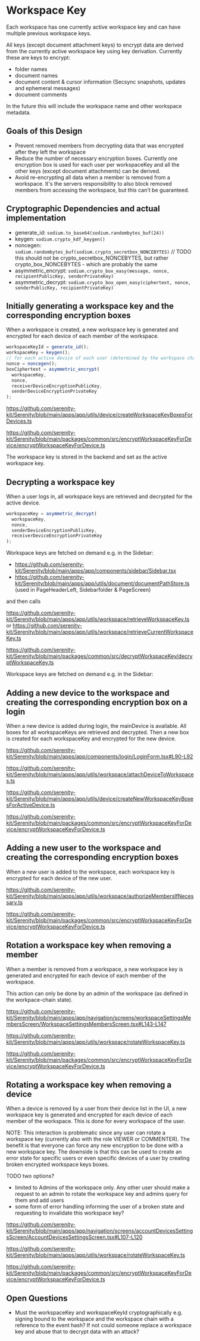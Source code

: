 # Workspace Key

Each workspace has one currently active workspace key and can have multiple previous workspace keys.

All keys (except document attachment keys) to encrypt data are derived from the currently active workspace key using key derivation. Currently these are keys to encrypt:

- folder names
- document names
- document content & cursor information (Secsync snapshots, updates and ephemeral messages)
- document comments

In the future this will include the workspace name and other workspace metadata.

## Goals of this Design

- Prevent removed members from decrypting data that was encrypted after they left the workspace
- Reduce the number of necessary encryption boxes. Currently one encryption box is used for each user per workspaceKey and all the other keys (except document attachments) can be derived.
- Avoid re-encrypting all data when a member is removed from a workspace. It's the servers responsibility to also block removed members from accessing the workspace, but this can't be guaranteed.

## Cryptographic Dependencies and actual implementation

- generate_id: `sodium.to_base64(sodium.randombytes_buf(24))`
- keygen: `sodium.crypto_kdf_keygen()`
- noncegen: `sodium.randombytes_buf(sodium.crypto_secretbox_NONCEBYTES)` // TODO this should not be crypto_secretbox_NONCEBYTES, but rather crypto_box_NONCEBYTES - which are probably the same
- asymmetric_encrypt: `sodium.crypto_box_easy(message, nonce, recipientPublicKey, senderPrivateKey)`
- asymmetric_decrypt: `sodium.crypto_box_open_easy(ciphertext, nonce, senderPublicKey, recipientPrivateKey)`

## Initially generating a workspace key and the corresponding encryption boxes

When a workspace is created, a new workspace key is generated and encrypted for each device of each member of the workspace.

```ts
workspaceKeyId = generate_id();
workspaceKey = keygen();
// for each active device of each user (determined by the workspace chain)
nonce = noncegen();
boxCiphertext = asymmetric_encrypt(
  workspaceKey,
  nonce,
  receiverDeviceEncryptionPublicKey,
  senderDeviceEncryptionPrivateKey
);
```

https://github.com/serenity-kit/Serenity/blob/main/apps/app/utils/device/createWorkspaceKeyBoxesForDevices.ts

https://github.com/serenity-kit/Serenity/blob/main/packages/common/src/encryptWorkspaceKeyForDevice/encryptWorkspaceKeyForDevice.ts

The workspace key is stored in the backend and set as the active workspace key.

## Decrypting a workspace key

When a user logs in, all workspace keys are retrieved and decrypted for the active device.

```ts
workspaceKey = asymmetric_decrypt(
  workspaceKey,
  nonce,
  senderDeviceEncryptionPublicKey,
  receiverDeviceEncryptionPrivateKey
);
```

Workspace keys are fetched on demand e.g. in the Sidebar:

- https://github.com/serenity-kit/Serenity/blob/main/apps/app/components/sidebar/Sidebar.tsx
- https://github.com/serenity-kit/Serenity/blob/main/apps/app/utils/document/documentPathStore.ts (used in PageHeaderLeft, Sidebarfolder & PageScreen)

and then calls

https://github.com/serenity-kit/Serenity/blob/main/apps/app/utils/workspace/retrieveWorkspaceKey.ts or https://github.com/serenity-kit/Serenity/blob/main/apps/app/utils/workspace/retrieveCurrentWorkspaceKey.ts

https://github.com/serenity-kit/Serenity/blob/main/packages/common/src/decryptWorkspaceKey/decryptWorkspaceKey.ts

Workspace keys are fetched on demand e.g. in the Sidebar:

## Adding a new device to the workspace and creating the corresponding encryption box on a login

When a new device is added during login, the mainDevice is available. All boxes for all workspaceKeys are retrieved and decrypted. Then a new box is created for each workspaceKey and encrypted for the new device.

https://github.com/serenity-kit/Serenity/blob/main/apps/app/components/login/LoginForm.tsx#L90-L92

https://github.com/serenity-kit/Serenity/blob/main/apps/app/utils/workspace/attachDeviceToWorkspaces.ts

https://github.com/serenity-kit/Serenity/blob/main/apps/app/utils/device/createNewWorkspaceKeyBoxesForActiveDevice.ts

https://github.com/serenity-kit/Serenity/blob/main/packages/common/src/encryptWorkspaceKeyForDevice/encryptWorkspaceKeyForDevice.ts

## Adding a new user to the workspace and creating the corresponding encryption boxes

When a new user is added to the workspace, each workspace key is encrypted for each device of the new user.

https://github.com/serenity-kit/Serenity/blob/main/apps/app/utils/workspace/authorizeMembersIfNecessary.ts

https://github.com/serenity-kit/Serenity/blob/main/packages/common/src/encryptWorkspaceKeyForDevice/encryptWorkspaceKeyForDevice.ts

## Rotation a workspace key when removing a member

When a member is removed from a workspace, a new workspace key is generated and encrypted for each device of each member of the workspace.

This action can only be done by an admin of the workspace (as defined in the workpace-chain state).

https://github.com/serenity-kit/Serenity/blob/main/apps/app/navigation/screens/workspaceSettingsMembersScreen/WorkspaceSettingsMembersScreen.tsx#L143-L147

https://github.com/serenity-kit/Serenity/blob/main/apps/app/utils/workspace/rotateWorkspaceKey.ts

https://github.com/serenity-kit/Serenity/blob/main/packages/common/src/encryptWorkspaceKeyForDevice/encryptWorkspaceKeyForDevice.ts

## Rotating a workspace key when removing a device

When a device is removed by a user from their device list in the UI, a new workspace key is generated and encrypted for each device of each member of the workspace. This is done for every workspace of the user.

NOTE: This interaction is problematic since any user can rotate a workspace key (currently also with the role VIEWER or COMMENTER). The benefit is that everyone can force any new encryption to be done with a new workspace key. The downside is that this can be used to create an error state for specific users or even specific devices of a user by creating broken encrypted workspace keys boxes.

TODO two options?

- limited to Admins of the workspace only. Any other user should make a request to an admin to rotate the workspace key and admins query for them and add users
- some form of error handling informing the user of a broken state and requesting to invalidate this workspace key?

https://github.com/serenity-kit/Serenity/blob/main/apps/app/navigation/screens/accountDevicesSettingsScreen/AccountDevicesSettingsScreen.tsx#L107-L120

https://github.com/serenity-kit/Serenity/blob/main/apps/app/utils/workspace/rotateWorkspaceKey.ts

https://github.com/serenity-kit/Serenity/blob/main/packages/common/src/encryptWorkspaceKeyForDevice/encryptWorkspaceKeyForDevice.ts

## Open Questions

- Must the workspaceKey and workspaceKeyId cryptographically e.g. signing bound to the workspace and the workspace chain with a reference to the event hash? If not could someone replace a workspace key and abuse that to decrypt data with an attack?
